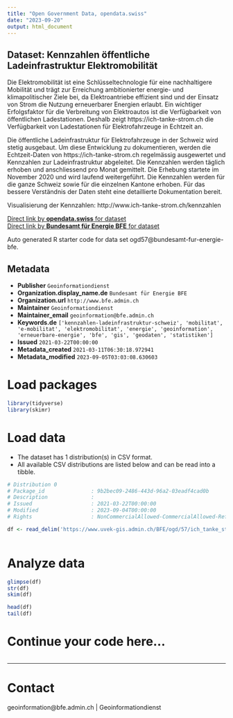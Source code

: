 ```yaml
---
title: "Open Government Data, opendata.swiss"
date: "2023-09-20"
output: html_document
---
```


## Dataset: Kennzahlen öffentliche Ladeinfrastruktur Elektromobilität

Die Elektromobilität ist eine Schlüsseltechnologie für eine nachhaltigere Mobilität und trägt zur Erreichung ambitionierter energie- und klimapolitischer Ziele bei, da Elektroantriebe effizient sind und der Einsatz von Strom die Nutzung erneuerbarer Energien erlaubt. Ein wichtiger Erfolgsfaktor für die Verbreitung von Elektroautos ist die Verfügbarkeit von öffentlichen Ladestationen. Deshalb zeigt https://ich-tanke-strom.ch die Verfügbarkeit von Ladestationen für Elektrofahrzeuge in Echtzeit an.

Die öffentliche Ladeinfrastruktur für Elektrofahrzeuge in der Schweiz wird stetig ausgebaut. Um diese Entwicklung zu dokumentieren, werden die Echtzeit-Daten von https://ich-tanke-strom.ch regelmässig ausgewertet und Kennzahlen zur Ladeinfrastruktur abgeleitet. Die Kennzahlen werden täglich erhoben und anschliessend pro Monat gemittelt. Die Erhebung startete im November 2020 und wird laufend weitergeführt. Die Kennzahlen werden für die ganze Schweiz sowie für die einzelnen Kantone erhoben. Für das bessere Verständnis der Daten steht eine detaillierte Dokumentation bereit.

Visualisierung der Kennzahlen: http://www.ich-tanke-strom.ch/kennzahlen

[Direct link by **opendata.swiss** for dataset](https://opendata.swiss/de/dataset/kennzahlen-offentliche-ladeinfrastruktur-elektromobilitat)<br>
[Direct link by **Bundesamt für Energie BFE** for dataset](https://www.ich-tanke-strom.ch/kennzahlen)

Auto generated R starter code for data set ogd57@bundesamt-fur-energie-bfe.

## Metadata

- **Publisher** `Geoinformationdienst`
- **Organization.display_name.de** `Bundesamt für Energie BFE`
- **Organization.url** `http://www.bfe.admin.ch`
- **Maintainer** `Geoinformationdienst`
- **Maintainer_email** `geoinformation@bfe.admin.ch`
- **Keywords.de** `['kennzahlen-ladeinfrastruktur-schweiz', 'mobilitat', 'e-mobilitat', 'elektromobilitat', 'energie', 'geoinformation', 'erneuerbare-energie', 'bfe', 'gis', 'geodaten', 'statistiken']`
- **Issued** `2021-03-22T00:00:00`
- **Metadata_created** `2021-03-11T06:30:18.972941`
- **Metadata_modified** `2023-09-05T03:03:08.630603`


# Load packages

```r

library(tidyverse)
library(skimr)

```

# Load data

-   The dataset has 1 distribution(s) in CSV format.
-   All available CSV distributions are listed below and can be read into a tibble.

```r

# Distribution 0
# Package_id               : 9b2bec09-2486-443d-96a2-03eadf4cad0b
# Description              : 
# Issued                   : 2021-03-22T00:00:00
# Modified                 : 2023-09-04T00:00:00
# Rights                   : NonCommercialAllowed-CommercialAllowed-ReferenceRequired

df <- read_delim('https://www.uvek-gis.admin.ch/BFE/ogd/57/ich_tanke_strom_Kennzahlen_monatlich.csv')



```

# Analyze data

```r

glimpse(df)
str(df)
skim(df)

head(df)
tail(df)

```

# Continue your code here...

```r

```

------------------------------------------------------------------------

# Contact

geoinformation@bfe.admin.ch | Geoinformationdienst
